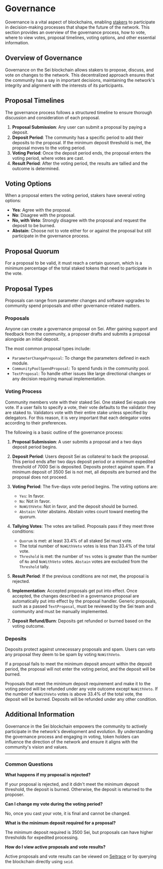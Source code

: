 # Governance

Governance is a vital aspect of blockchains, enabling
[stakers](/general-staking) to participate in decision-making processes that
shape the future of the network. This section provides an overview of the
governance process, how to vote, where to view votes, proposal timelines, voting
options, and other essential information.

## Overview of Governance

Governance on the Sei blockchain allows stakers to propose, discuss, and vote on
changes to the network. This decentralized approach ensures that the community
has a say in important decisions, maintaining the network's integrity and
alignment with the interests of its participants.

## Proposal Timelines

The governance process follows a structured timeline to ensure thorough
discussion and consideration of each proposal.

1. **Proposal Submission**: Any user can submit a proposal by paying a deposit.
2. **Deposit Period**: The community has a specific period to add their deposits
   to the proposal. If the minimum deposit threshold is met, the proposal moves
   to the voting period.
3. **Voting Period**: Once the deposit period ends, the proposal enters the
   voting period, where votes are cast.
4. **Result Period**: After the voting period, the results are tallied and the
   outcome is determined.

## Voting Options

When a proposal enters the voting period, stakers have several voting options:

- **Yes**: Agree with the proposal.
- **No**: Disagree with the proposal.
- **No, with Veto**: Strongly disagree with the proposal and request the deposit
  to be burned.
- **Abstain**: Choose not to vote either for or against the proposal but still
  participate in the governance process.

## Proposal Quorum

For a proposal to be valid, it must reach a certain quorum, which is a minimum
percentage of the total staked tokens that need to participate in the vote.

## Proposal Types

Proposals can range from parameter changes and software upgrades to community
spend proposals and other governance-related matters.

### Proposals

Anyone can create a governance proposal on Sei. After gaining support and
feedback from the community, a proposer drafts and submits a proposal alongside
an initial deposit.

The most common proposal types include:

- `ParameterChangeProposal`: To change the parameters defined in each module.
- `CommunityPoolSpendProposal`: To spend funds in the community pool.
- `TextProposal`: To handle other issues like large directional changes or any
  decision requiring manual implementation.

### Voting Process

Community members vote with their staked Sei. One staked Sei equals one vote. If
a user fails to specify a vote, their vote defaults to the validator they are
staked to. Validators vote with their entire stake unless specified by
delegators. For this reason, it is very important that each delegator votes
according to their preferences.

The following is a basic outline of the governance process:

1. **Proposal Submission**: A user submits a proposal and a two days deposit
   period begins.

2. **Deposit Period**: Users deposit Sei as collateral to back the proposal.
   This period ends after two days deposit period or a minimum expedited
   threshold of 7000 Sei is deposited. Deposits protect against spam. If a
   minimum deposit of 3500 Sei is not met, all deposits are burned and the
   proposal does not proceed.

3. **Voting Period**: The five-days vote period begins. The voting options are:

   - `Yes`: In favor.
   - `No`: Not in favor.
   - `NoWithVeto`: Not in favor, and the deposit should be burned.
   - `Abstain`: Voter abstains. Abstain votes count toward meeting the quorum.

4. **Tallying Votes**: The votes are tallied. Proposals pass if they meet three
   conditions:

   - `Quorum` is met: at least 33.4% of all staked Sei must vote.
   - The total number of `NoWithVeto` votes is less than 33.4% of the total
     vote.
   - `Threshold` is met: the number of `Yes` votes is greater than the number of
     `No` and `NoWithVeto` votes. `Abstain` votes are excluded from the
     `Threshold` tally.

5. **Result Period**: If the previous conditions are not met, the proposal is
   rejected.

6. **Implementation**: Accepted proposals get put into effect. Once accepted,
   the changes described in a governance proposal are automatically put into
   effect by the proposal handler. Generic proposals, such as a passed
   `TextProposal`, must be reviewed by the Sei team and community and must be
   manually implemented.

7. **Deposit Refund/Burn**: Deposits get refunded or burned based on the voting
   outcome.

### Deposits

Deposits protect against unnecessary proposals and spam. Users can veto any
proposal they deem to be spam by voting `NoWithVeto`.

If a proposal fails to meet the minimum deposit amount within the deposit
period, the proposal will not enter the voting period, and the deposit will be
burned.

Proposals that meet the minimum deposit requirement and make it to the voting
period will be refunded under any vote outcome except `NoWithVeto`. If the
number of `NoWithVeto` votes is above 33.4% of the total vote, the deposit will
be burned. Deposits will be refunded under any other condition.

## Additional Information

Governance in the Sei blockchain empowers the community to actively participate
in the network's development and evolution. By understanding the governance
process and engaging in voting, token holders can influence the direction of the
network and ensure it aligns with the community's vision and values.

---

### Common Questions

**What happens if my proposal is rejected?**

If your proposal is rejected, and
it didn't meet the minimum deposit threshold, the deposit is burned. Otherwise,
the deposit is returned to the proposer.

**Can I change my vote during the voting period?**

No, once you cast your vote,
it is final and cannot be changed.

**What is the minimum deposit required for a proposal?**

The minimum deposit required is 3500 Sei, but proposals can have higher thresholds for expedited
processing.

**How do I view active proposals and vote results?**

Active proposals and vote results can be viewed on [Seitrace](https://seitrace.com/proposals?chain=pacific-1) or by querying the blockchain directly using `seid`.
